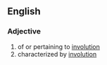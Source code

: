==English==

===Adjective===
{{en-adj}}

# of or pertaining to [[involution]]
# characterized by [[involution]]